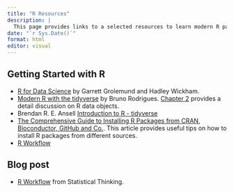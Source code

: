 ```yaml
---
title: "R Resources"
description: |
  This page provides links to a selected resources to learn modern R packages, especially those related to tidyverse framework.
date: "`r Sys.Date()`"
format: html
editor: visual
---
```


## Getting Started with R

-   [R for Data Science](https://r4ds.had.co.nz/) by Garrett Grolemund and Hadley Wickham.
-   [Modern R with the tidyverse](https://b-rodrigues.github.io/modern_R/) by Bruno Rodrigues. [Chapter 2](https://b-rodrigues.github.io/modern_R/objects-types-and-useful-r-functions-to-get-started.html) provides a detail discussion on R data objects.
-   Brendan R. E. Ansell [Introduction to R - tidyverse](https://bookdown.org/ansellbr/WEHI_tidyR_course_book/)
-   [The Comprehensive Guide to Installing R Packages from CRAN, Bioconductor, GitHub and Co.](https://thomasadventure.blog/posts/install-r-packages/). This article provides useful tips on how to install R packages from different sources.
-   [R Workflow](https://hbiostat.org/rflow/)

## Blog post

-   [R Workflow](https://www.fharrell.com/post/rflow/) from Statistical Thinking.
